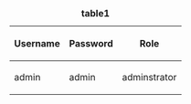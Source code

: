 
<!--
Table data for `table1`
-->

{| class="wikitable sortable" style="text-align:center;"
|+'''table1'''
|-
 ! Username
 ! Password
 ! Role
|-
 | admin
 | admin
 | adminstrator
|}

